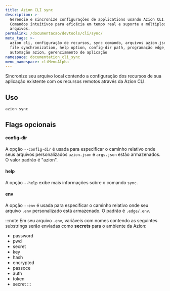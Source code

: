 ```yaml
---
title: Azion CLI sync
description: >-
  Gerencie e sincronize configurações de applications usando Azion CLI.
  Comandos intuitivos para eficácia em tempo real e suporte a múltiplos
  arquivos.
permalink: /documentacao/devtools/cli/sync/
meta_tags: >-
  azion cli, configuração de recursos, sync comando, arquivos azion.json, cli
  file synchronization, help option, config-dir path, programação edge,
  automação azion, gerenciamento de aplicação
namespace: documentation_cli_sync
menu_namespace: cliMenuAlpha
---
```


Sincronize seu arquivo local contendo a configuração dos recursos de sua aplicação existente com os recursos remotos através da Azion CLI.

## Uso

```bash
azion sync
```

## Flags opcionais

#### config-dir

A opção `--config-dir` é usada para especificar o caminho relativo onde seus arquivos personalizados `azion.json` e `args.json` estão armazenados. O valor padrão é "azion".

#### help

A opção `--help` exibe mais informações sobre o comando `sync`.

#### env

A opção `--env` é usada para especificar o caminho relativo onde seu arquivo `.env` personalizado está armazenado. O padrão é `.edge/.env`.

:::note
Em seu arquivo `.env`, variáveis com nomes contendo as seguintes substrings serão enviadas como **secrets** para o ambiente da Azion:

  - password
  - pwd
  - secret
  - key
  - hash
  - encrypted
  - passoce
  - auth
  - token
  - secret
:::

